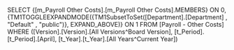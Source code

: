 SELECT {[m_Payroll Other Costs].[m_Payroll Other Costs].MEMBERS} ON 0, {TM1TOGGLEEXPANDMODE({TM1SubsetToSet([Department].[Department] , "Default" , "public")}, EXPAND_ABOVE)} ON 1 FROM [Payroll - Other Costs] WHERE ([Version].[Version].[All Versions^Board Version], [t_Period].[t_Period].[April], [t_Year].[t_Year].[All Years^Current Year])